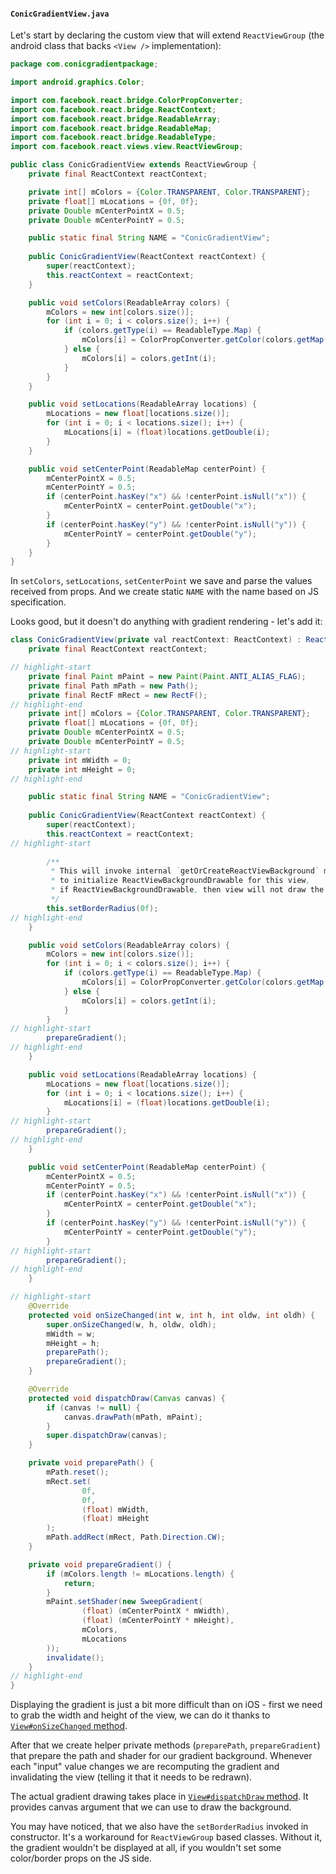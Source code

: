 #### `ConicGradientView.java`

Let's start by declaring the custom view that will extend `ReactViewGroup` (the android class that backs `<View />` implementation):

```java title="android/src/newarch/java/com/conicgradientpackage/ConicGradientView.java"
package com.conicgradientpackage;

import android.graphics.Color;

import com.facebook.react.bridge.ColorPropConverter;
import com.facebook.react.bridge.ReactContext;
import com.facebook.react.bridge.ReadableArray;
import com.facebook.react.bridge.ReadableMap;
import com.facebook.react.bridge.ReadableType;
import com.facebook.react.views.view.ReactViewGroup;

public class ConicGradientView extends ReactViewGroup {
    private final ReactContext reactContext;

    private int[] mColors = {Color.TRANSPARENT, Color.TRANSPARENT};
    private float[] mLocations = {0f, 0f};
    private Double mCenterPointX = 0.5;
    private Double mCenterPointY = 0.5;

    public static final String NAME = "ConicGradientView";
    
    public ConicGradientView(ReactContext reactContext) {
        super(reactContext);
        this.reactContext = reactContext;
    }

    public void setColors(ReadableArray colors) {
        mColors = new int[colors.size()];
        for (int i = 0; i < colors.size(); i++) {
            if (colors.getType(i) == ReadableType.Map) {
                mColors[i] = ColorPropConverter.getColor(colors.getMap(i), reactContext);
            } else {
                mColors[i] = colors.getInt(i);
            }
        }
    }

    public void setLocations(ReadableArray locations) {
        mLocations = new float[locations.size()];
        for (int i = 0; i < locations.size(); i++) {
            mLocations[i] = (float)locations.getDouble(i);
        }
    }

    public void setCenterPoint(ReadableMap centerPoint) {
        mCenterPointX = 0.5;
        mCenterPointY = 0.5;
        if (centerPoint.hasKey("x") && !centerPoint.isNull("x")) {
            mCenterPointX = centerPoint.getDouble("x");
        }
        if (centerPoint.hasKey("y") && !centerPoint.isNull("y")) {
            mCenterPointY = centerPoint.getDouble("y");
        }
    }
}
```

In `setColors`, `setLocations`, `setCenterPoint` we save and parse the values received from props.
And we create static `NAME` with the name based on JS specification.

Looks good, but it doesn't do anything with gradient rendering - let's add it:

```java title="android/src/main/java/com/conicgradientpackage/ConicGradientView.java"
class ConicGradientView(private val reactContext: ReactContext) : ReactViewGroup(reactContext) {
    private final ReactContext reactContext;

// highlight-start
    private final Paint mPaint = new Paint(Paint.ANTI_ALIAS_FLAG);
    private final Path mPath = new Path();
    private final RectF mRect = new RectF();
// highlight-end
    private int[] mColors = {Color.TRANSPARENT, Color.TRANSPARENT};
    private float[] mLocations = {0f, 0f};
    private Double mCenterPointX = 0.5;
    private Double mCenterPointY = 0.5;
// highlight-start
    private int mWidth = 0;
    private int mHeight = 0;
// highlight-end

    public static final String NAME = "ConicGradientView";
    
    public ConicGradientView(ReactContext reactContext) {
        super(reactContext);
        this.reactContext = reactContext;
// highlight-start
 
        /**
         * This will invoke internal `getOrCreateReactViewBackground` method
         * to initialize ReactViewBackgroundDrawable for this view,
         * if ReactViewBackgroundDrawable, then view will not draw the gradient
         */
        this.setBorderRadius(0f);
// highlight-end
    }

    public void setColors(ReadableArray colors) {
        mColors = new int[colors.size()];
        for (int i = 0; i < colors.size(); i++) {
            if (colors.getType(i) == ReadableType.Map) {
                mColors[i] = ColorPropConverter.getColor(colors.getMap(i), reactContext);
            } else {
                mColors[i] = colors.getInt(i);
            }
        }
// highlight-start
        prepareGradient();
// highlight-end
    }

    public void setLocations(ReadableArray locations) {
        mLocations = new float[locations.size()];
        for (int i = 0; i < locations.size(); i++) {
            mLocations[i] = (float)locations.getDouble(i);
        }
// highlight-start
        prepareGradient();
// highlight-end
    }

    public void setCenterPoint(ReadableMap centerPoint) {
        mCenterPointX = 0.5;
        mCenterPointY = 0.5;
        if (centerPoint.hasKey("x") && !centerPoint.isNull("x")) {
            mCenterPointX = centerPoint.getDouble("x");
        }
        if (centerPoint.hasKey("y") && !centerPoint.isNull("y")) {
            mCenterPointY = centerPoint.getDouble("y");
        }
// highlight-start
        prepareGradient();
// highlight-end
    }

// highlight-start
    @Override
    protected void onSizeChanged(int w, int h, int oldw, int oldh) {
        super.onSizeChanged(w, h, oldw, oldh);
        mWidth = w;
        mHeight = h;
        preparePath();
        prepareGradient();
    }

    @Override
    protected void dispatchDraw(Canvas canvas) {
        if (canvas != null) {
            canvas.drawPath(mPath, mPaint);
        }
        super.dispatchDraw(canvas);
    }

    private void preparePath() {
        mPath.reset();
        mRect.set(
                0f,
                0f,
                (float) mWidth,
                (float) mHeight
        );
        mPath.addRect(mRect, Path.Direction.CW);
    }

    private void prepareGradient() {
        if (mColors.length != mLocations.length) {
            return;
        }
        mPaint.setShader(new SweepGradient(
                (float) (mCenterPointX * mWidth),
                (float) (mCenterPointY * mHeight),
                mColors,
                mLocations
        ));
        invalidate();
    }
// highlight-end
}
```

Displaying the gradient is just a bit more difficult than on iOS - first we need to grab the width and height of the view,
we can do it thanks to [`View#onSizeChanged` method](https://developer.android.com/reference/android/view/View#onSizeChanged(int,%20int,%20int,%20int)).

After that we create helper private methods (`preparePath`, `prepareGradient`) that prepare the path and shader for our gradient background.
Whenever each "input" value changes we are recomputing the gradient and invalidating the view (telling it that it needs to be redrawn).

The actual gradient drawing takes place in [`View#dispatchDraw` method](https://developer.android.com/reference/android/view/View#dispatchDraw(android.graphics.Canvas)).
It provides canvas argument that we can use to draw the background.

You may have noticed, that we also have the `setBorderRadius` invoked in constructor.
It's a workaround for `ReactViewGroup` based classes. Without it, the gradient wouldn't be displayed at all, if you wouldn't set some color/border props on the JS side.
